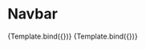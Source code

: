 

<Meta title="Button/Button" component={Button} />


# Navbar

<Canvas>
  <Story
    name="Button"
    args={{
      children: "Button",
      variant: "primary",
    }}
    argTypes={{
      variant: {
        control: {
          type: "select",
          options: ["primary", "secondary", "success", "danger", "default"],
        },
      },
    }}
  >
    {Template.bind({})}
  </Story>
  <Story
    name="Button"
    args={{
      children: "Button",
      variant: "danger",
    }}
  >
    {Template.bind({})}
  </Story>
</Canvas>
